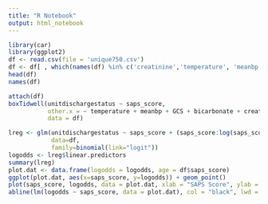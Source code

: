 ```yaml
---
title: "R Notebook"
output: html_notebook
---
```


```r
library(car)
library(ggplot2)
df <- read.csv(file = 'unique750.csv')
df <- df[ , which(names(df) %in% c('creatinine','temperature', 'meanbp', 'fio2/pao2', 'GCS', 'bicarbonate', 'saps_score', 'vent', 'ethnicity', 'lymphoma', 'hepaticfailure','unitdischargestatus'))]
head(df)
names(df)
```
```r
attach(df)
boxTidwell(unitdischargestatus ~ saps_score, 
           other.x = ~ temperature + meanbp + GCS + bicarbonate + creatinine, 
           data = df)
```
```r
lreg <- glm(unitdischargestatus ~ saps_score + (saps_score:log(saps_score)) + temperature + meanbp  + GCS + bicarbonate + creatinine, 
            data=df, 
            family=binomial(link="logit"))
logodds <- lreg$linear.predictors
summary(lreg)
plot.dat <- data.frame(logodds = logodds, age = df$saps_score)
ggplot(plot.dat, aes(x=saps_score, y=logodds)) + geom_point()
plot(saps_score, logodds, data = plot.dat, xlab = "SAPS Score", ylab = "Log odds", main = "Linearity of log odds in SAPS Score", col = "red", pch = 19)
abline(lm(logodds ~ saps_score, data = plot.dat), col = "black", lwd = 2)
```
